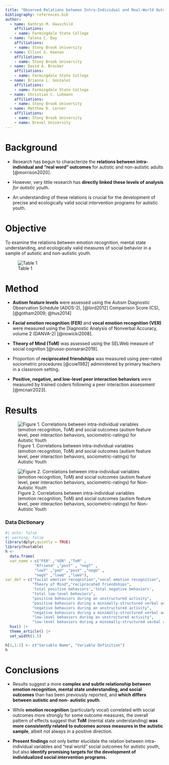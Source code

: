 ```yaml
---
title: "Observed Relations between Intra-Individual and Real-World Outcomes in a Sample of Autistic and Non-Autistic Youth"
bibliography: references.bib
author: 
  - name: Kathryn M. Hauschild
    affiliations:
    - name: Farmingdale State College
  - name: Talena C. Day
    affiliations:
    - name: Stony Brook University
  - name: Elliot G. Keenan
    affiliations:
    - name: Stony Brook University
  - name: David A. Brocker
    affiliations:
    - name: Farmingdale State College
  - name: Brianna L. Gonzalez
    affiliations:
    - name: Farmingdale State College
  - name: Christian C. Luhmann
    affiliations:
    - name: Stony Brook University
  - name: Matthew D. Lerner
    affiliations:
    - name: Stony Brook University
    - name: Drexel University
---
```


# Background

-   Research has begun to characterize the **relations between intra-individual and "real word" outcomes** for autistic and non-autistic adults [@morrison2020].

-   However, very little research has **directly linked these levels of analysis** *for autistic youth**.***

-   An understanding of these relations is crucial for the development of precise and ecologically valid social intervention programs for autistic youth.

# Objective

To examine the relations between emotion recognition, mental
state understanding, and ecologically valid measures of social
behavior in a sample of autistic and non-autistic youth.

![Table 1](images/demo_table.png)

# Method	

-   **Autism feature levels** were assessed using the Autism
    Diagnostic Observation Schedule (ADOS-2), [@lord2012]
    Comparison Score (CS), [@gotham2009; @hus2014]
    							

-   **Facial emotion recognition (FER)** and **vocal emotion
    recognition (VER)** were measured using the Diagnostic
    Analysis of Nonverbal Accuracy, volume 2 (DANVA-2)
    [@nowicki2008].
    							

-   **Theory of Mind (ToM)** was assessed using the SELWeb
    measure of social cognition [@russo-ponsaran2019].
    							

-   Proportion of **reciprocated friendships** was measured
    using peer-rated sociometric procedures [@coie1982]
    administered by primary teachers in a classroom setting.						

-   **Positive, negative, and low-level peer interaction
    behaviors** were measured by trained coders following a peer
    interaction assessment [@mcnair2023].

# Results

![Figure 1. Correlations between intra-individual variables (emotion recognition, ToM) and social outcomes (autism feature level, peer interaction behaviors, sociometric-ratings) for Autistic Youth](images/cormat_asd.png)
					

![Figure 2. Correlations between intra-individual variables (emotion recognition, ToM) and social outcomes (autism feature level, peer interaction behaviors, sociometric-ratings) for Non-Autistic Youth](images/cormat_nasd.png)

### Data Dictionary

```r
#| echo: false
#| warning: false
library(dplyr,quietly = TRUE)
library(huxtable)
h <- 
  data.frame(
  var_name = c("FER" ,"VER" ,"ToM" , 
             "Rfriend" ,"post" , "negT" ,
             "lowT" ,"poU" ,"posV" ,"negU" ,
             "negV" ,"lowU" ,"lowV"),
var_def = c("facial emotion recognition","vocal emotion recognition",
            "Theory of Mind","reciprocated friendships",
            'total positive behaviors','total negative behaviors',
            "total low-level behaviors",
            "positive behaviors during an unstructured activity",
            "positive behaviors during a minimally-structured verbal activity",
            "negative behaviors during an unstructured activity",
            "negative behaviors during a minimally-structured verbal activity",
            "low-level behaviors during an unstructured activity",
            "low-level behaviors during a minimally-structured verbal activity")) |> 
  hux() |> 
  theme_article() |> 
  set_width(1.5)

h[1,1:2] <- c("Variable Name", "Variable Definition")
h
```

# Conclusions				

-   Results suggest a more **complex and subtle relationship
    between emotion recognition, mental state
    understanding, and social outcomes** than has been previously
    reported, and **which differs between autistic and non-
    autistic youth**.					

-   While **emotion recognition** (particularly vocal) correlated with
    social outcomes more strongly for some outcome measures, the
    overall pattern of effects suggest that **ToM** (mental state
    understanding) **was more consistently related to outcomes
    across measures in the autistic sample**, albeit not always in a
    positive direction.

-   **Present findings** not only better elucidate the relation between
    intra-individual variables and “real world” social outcomes for
    autistic youth, but also **identify promising targets for the
    development of individualized social intervention
    programs.**
